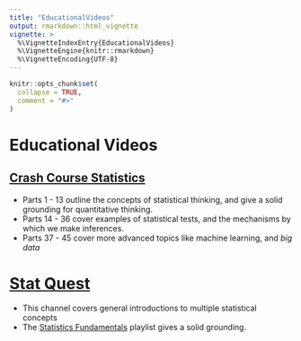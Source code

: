 ```yaml
---
title: "EducationalVideos"
output: rmarkdown::html_vignette
vignette: >
  %\VignetteIndexEntry{EducationalVideos}
  %\VignetteEngine{knitr::rmarkdown}
  %\VignetteEncoding{UTF-8}
---
```


```r
knitr::opts_chunk$set(
  collapse = TRUE,
  comment = "#>"
)
```

# Educational Videos

## [Crash Course Statistics](https://www.youtube.com/playlist?list=PL8dPuuaLjXtNM_Y-bUAhblSAdWRnmBUcr)

- Parts 1 - 13 outline the concepts of statistical thinking, and give a solid grounding for quantitative thinking.
- Parts 14 - 36 cover examples of statistical tests, and the mechanisms by which we make inferences.
- Parts 37 - 45 cover more advanced topics like machine learning, and *big data*

# [Stat Quest](https://www.youtube.com/@statquest)

- This channel covers general introductions to multiple statistical concepts
- The [Statistics Fundamentals](https://youtube.com/playlist?list=PLblh5JKOoLUK0FLuzwntyYI10UQFUhsY9) playlist gives a solid grounding.



